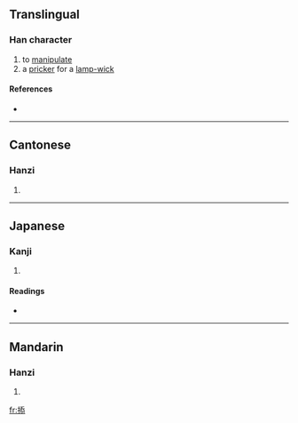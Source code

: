 ==Translingual==

===Han character===
{{Han char|rn=64|rad=手|as=08|sn=11|four=5203<sub>3</sub>|canj=手竹大心 (QHKP), 手一大心 (QMKP)}}

# to [[manipulate]]
# a [[pricker]] for a [[lamp-wick]]

====References====
* {{Han ref|kx=0440.181|dkj=12307|hdz=31890.110|uh=63AD|ud=25517|bh=D56D|bd=54637}}

----

==Cantonese==

===Hanzi===
{{yue-hanzi|jyut=|y=[[tim3]]}}

# {{defn|Cantonese}}

----

==Japanese==

===Kanji===
{{ja-kanji|grade=|rs=手08}}

# {{defn|Japanese}}

====Readings====
* {{ja-readings|on=[[てん]] (ten)|kun=}}

----

==Mandarin==

===Hanzi===
{{cmn-hanzi|pin=[[pá]] ([[pa2]]), [[tiàn]] ([[tian4]])|wg=[[p'a]]<sup>2</sup>, [[t'ien]]<sup>4</sup>}}

# {{defn|Mandarin}}

[[fr:掭]]